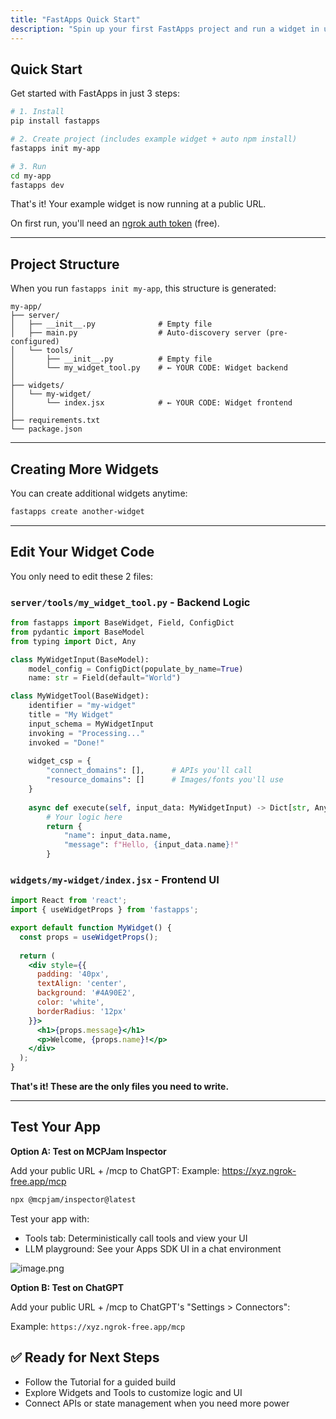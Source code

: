 ```yaml
---
title: "FastApps Quick Start"
description: "Spin up your first FastApps project and run a widget in under five minutes."
---
```


## Quick Start

Get started with FastApps in just 3 steps:

```bash
# 1. Install
pip install fastapps

# 2. Create project (includes example widget + auto npm install)
fastapps init my-app

# 3. Run
cd my-app
fastapps dev
```

That's it! Your example widget is now running at a public URL.

On first run, you'll need an [ngrok auth token](https://dashboard.ngrok.com/get-started/your-authtoken) (free).

---

## Project Structure

When you run `fastapps init my-app`, this structure is generated:

```
my-app/
├── server/
│   ├── __init__.py              # Empty file
│   ├── main.py                  # Auto-discovery server (pre-configured)
│   └── tools/
│       ├── __init__.py          # Empty file
│       └── my_widget_tool.py    # ← YOUR CODE: Widget backend
│
├── widgets/
│   └── my-widget/
│       └── index.jsx            # ← YOUR CODE: Widget frontend
│
├── requirements.txt
└── package.json
```

---

## Creating More Widgets

You can create additional widgets anytime:

```bash
fastapps create another-widget
```

---

## Edit Your Widget Code

You only need to edit these 2 files:

### `server/tools/my_widget_tool.py` - Backend Logic

```python
from fastapps import BaseWidget, Field, ConfigDict
from pydantic import BaseModel
from typing import Dict, Any

class MyWidgetInput(BaseModel):
    model_config = ConfigDict(populate_by_name=True)
    name: str = Field(default="World")

class MyWidgetTool(BaseWidget):
    identifier = "my-widget"
    title = "My Widget"
    input_schema = MyWidgetInput
    invoking = "Processing..."
    invoked = "Done!"
    
    widget_csp = {
        "connect_domains": [],      # APIs you'll call
        "resource_domains": []      # Images/fonts you'll use
    }
    
    async def execute(self, input_data: MyWidgetInput) -> Dict[str, Any]:
        # Your logic here
        return {
            "name": input_data.name,
            "message": f"Hello, {input_data.name}!"
        }
```

### `widgets/my-widget/index.jsx` - Frontend UI

```jsx
import React from 'react';
import { useWidgetProps } from 'fastapps';

export default function MyWidget() {
  const props = useWidgetProps();
  
  return (
    <div style={{
      padding: '40px',
      textAlign: 'center',
      background: '#4A90E2',
      color: 'white',
      borderRadius: '12px'
    }}>
      <h1>{props.message}</h1>
      <p>Welcome, {props.name}!</p>
    </div>
  );
}
```

**That's it! These are the only files you need to write.**

---

## Test Your App

**Option A: Test on MCPJam Inspector**

Add your public URL + /mcp to ChatGPT:
Example: https://xyz.ngrok-free.app/mcp

```bash
npx @mcpjam/inspector@latest
```

Test your app with:
- Tools tab: Deterministically call tools and view your UI
- LLM playground: See your Apps SDK UI in a chat environment

![image.png](/images/image.png)

**Option B: Test on ChatGPT**

Add your public URL + /mcp to ChatGPT's "Settings > Connectors":

Example: `https://xyz.ngrok-free.app/mcp`

## ✅ Ready for Next Steps

- Follow the Tutorial for a guided build
- Explore Widgets and Tools to customize logic and UI
- Connect APIs or state management when you need more power